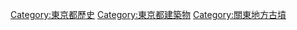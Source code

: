 [[Category:東京都歷史|Category:東京都歷史]]
[[Category:東京都建築物|Category:東京都建築物]]
[[Category:關東地方古墳|Category:關東地方古墳]]